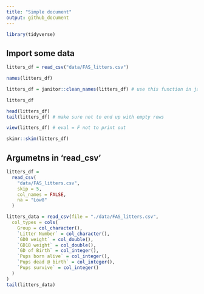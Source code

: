 ```yaml
---
title: "Simple document"
output: github_document
---
```


```r
library(tidyverse)
```


## Import some data

```r
litters_df = read_csv("data/FAS_litters.csv")
```

```r
names(litters_df)

litters_df = janitor::clean_names(litters_df) # use this function in janitor package without loading everything
```

```r
litters_df

head(litters_df)
tail(litters_df) # make sure not to end up with empty rows
```

```r
view(litters_df) # eval = F not to print out
```

```r
skimr::skim(litters_df)
```

## Argumetns in 'read_csv'

```r
litters_df = 
  read_csv(
    "data/FAS_litters.csv",
    skip = 5,
    col_names = FALSE,
    na = "Low8"
  )
```

```r
litters_data = read_csv(file = "./data/FAS_litters.csv",
  col_types = cols(
    Group = col_character(),
    `Litter Number` = col_character(),
    `GD0 weight` = col_double(),
    `GD18 weight` = col_double(),
    `GD of Birth` = col_integer(),
    `Pups born alive` = col_integer(),
    `Pups dead @ birth` = col_integer(),
    `Pups survive` = col_integer()
  )
)
tail(litters_data)
```

